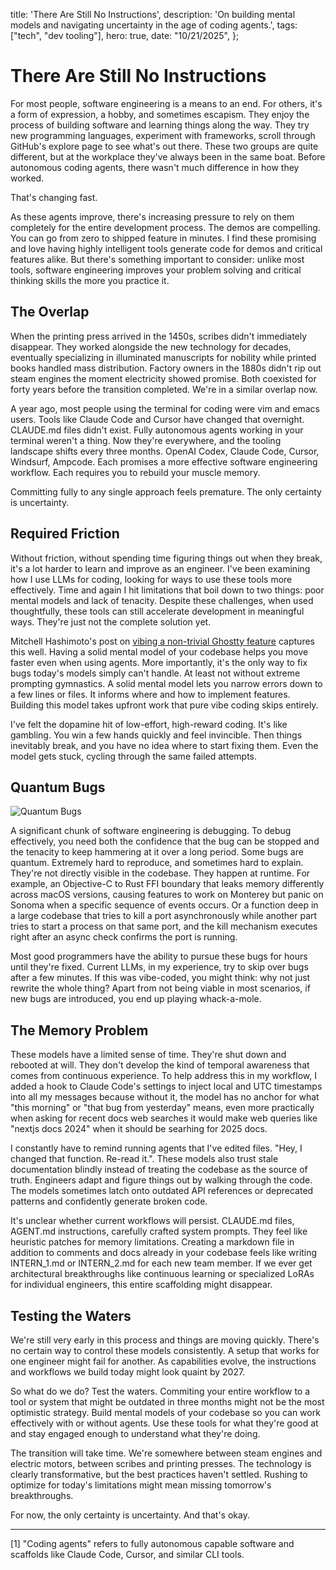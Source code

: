  title: 'There Are Still No Instructions',
  description: 'On building mental models and navigating uncertainty in the age of coding agents.',
  tags: ["tech", "dev tooling"],
  hero: true,
  date: "10/21/2025",
};

# There Are Still No Instructions

For most people, software engineering is a means to an end. For others, it's a form of expression, a hobby, and sometimes escapism. They enjoy the process of building software and learning things along the way. They try new programming languages, experiment with frameworks, scroll through GitHub's explore page to see what's out there. These two groups are quite different, but at the workplace they've always been in the same boat. Before autonomous coding agents, there wasn't much difference in how they worked.

That's changing fast.

As these agents improve, there's increasing pressure to rely on them completely for the entire development process. The demos are compelling. You can go from zero to shipped feature in minutes. I find these promising and love having highly intelligent tools generate code for demos and critical features alike. But there's something important to consider: unlike most tools, software engineering improves your problem solving and critical thinking skills the more you practice it.

## The Overlap

When the printing press arrived in the 1450s, scribes didn't immediately disappear. They worked alongside the new technology for decades, eventually specializing in illuminated manuscripts for nobility while printed books handled mass distribution. Factory owners in the 1880s didn't rip out steam engines the moment electricity showed promise. Both coexisted for forty years before the transition completed. We're in a similar overlap now.

A year ago, most people using the terminal for coding were vim and emacs users. Tools like Claude Code and Cursor have changed that overnight. CLAUDE.md files didn't exist. Fully autonomous agents working in your terminal weren't a thing. Now they're everywhere, and the tooling landscape shifts every three months. OpenAI Codex, Claude Code, Cursor, Windsurf, Ampcode. Each promises a more effective software engineering workflow. Each requires you to rebuild your muscle memory.

Committing fully to any single approach feels premature. The only certainty is uncertainty.

## Required Friction

Without friction, without spending time figuring things out when they break, it's a lot harder to learn and improve as an engineer. I've been examining how I use LLMs for coding, looking for ways to use these tools more effectively. Time and again I hit limitations that boil down to two things: poor mental models and lack of tenacity. Despite these challenges, when used thoughtfully, these tools can still accelerate development in meaningful ways. They're just not the complete solution yet.

Mitchell Hashimoto's post on [vibing a non-trivial Ghostty feature](https://mitchellh.com/writing/non-trivial-vibing) captures this well. Having a solid mental model of your codebase helps you move faster even when using agents. More importantly, it's the only way to fix bugs today's models simply can't handle. At least not without extreme prompting gymnastics. A solid mental model lets you narrow errors down to a few lines or files. It informs where and how to implement features. Building this model takes upfront work that pure vibe coding skips entirely.

I've felt the dopamine hit of low-effort, high-reward coding. It's like gambling. You win a few hands quickly and feel invincible. Then things inevitably break, and you have no idea where to start fixing them. Even the model gets stuck, cycling through the same failed attempts.

## Quantum Bugs

![Quantum Bugs](/t/no-instructions/quantum.jpg)

A significant chunk of software engineering is debugging. To debug effectively, you need both the confidence that the bug can be stopped and the tenacity to keep hammering at it over a long period. Some bugs are quantum. Extremely hard to reproduce, and sometimes hard to explain. They're not directly visible in the codebase. They happen at runtime. For example, an Objective-C to Rust FFI boundary that leaks memory differently across macOS versions, causing features to work on Monterey but panic on Sonoma when a specific sequence of events occurs. Or a function deep in a large codebase that tries to kill a port asynchronously while another part tries to start a process on that same port, and the kill mechanism executes right after an async check confirms the port is running.

Most good programmers have the ability to pursue these bugs for hours until they're fixed. Current LLMs, in my experience, try to skip over bugs after a few minutes. If this was vibe-coded, you might think: why not just rewrite the whole thing? Apart from not being viable in most scenarios, if new bugs are introduced, you end up playing whack-a-mole.

## The Memory Problem

These models have a limited sense of time. They're shut down and rebooted at will. They don't develop the kind of temporal awareness that comes from continuous experience. To help address this in my workflow, I added a hook to Claude Code's settings to inject local and UTC timestamps into all my messages because without it, the model has no anchor for what "this morning" or "that bug from yesterday" means, even more practically when asking for recent docs web searches it would make web queries like "nextjs docs 2024" when it should be searhing for 2025 docs.

I constantly have to remind running agents that I've edited files. "Hey, I changed that function. Re-read it.". These models also trust stale documentation blindly instead of treating the codebase as the source of truth. Engineers adapt and figure things out by walking through the code. The models sometimes latch onto outdated API references or deprecated patterns and confidently generate broken code.

It's unclear whether current workflows will persist. CLAUDE.md files, AGENT.md instructions, carefully crafted system prompts. They feel like heuristic patches for memory limitations. Creating a markdown file in addition to comments and docs already in your codebase feels like writing INTERN_1.md or INTERN_2.md for each new team member. If we ever get architectural breakthroughs like continuous learning or specialized LoRAs for individual engineers, this entire scaffolding might disappear.

## Testing the Waters

We're still very early in this process and things are moving quickly. There's no certain way to control these models consistently. A setup that works for one engineer might fail for another. As capabilities evolve, the instructions and workflows we build today might look quaint by 2027.

So what do we do? Test the waters. Commiting your entire workflow to a tool or system that might be outdated in three months might not be the most optimistic strategy. Build mental models of your codebase so you can work effectively with or without agents. Use these tools for what they're good at and stay engaged enough to understand what they're doing.

The transition will take time. We're somewhere between steam engines and electric motors, between scribes and printing presses. The technology is clearly transformative, but the best practices haven't settled. Rushing to optimize for today's limitations might mean missing tomorrow's breakthroughs.

For now, the only certainty is uncertainty. And that's okay.

---

[1] "Coding agents" refers to fully autonomous capable software and scaffolds like Claude Code, Cursor, and similar CLI tools.
